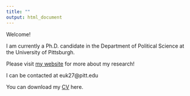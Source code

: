 ```yaml
---
title: ""
output: html_document
---
```


Welcome!

I am currently a Ph.D. candidate in the Department of Political Science at the University of Pittsburgh.

Please visit [my website](https:// www.eunyoungkim.net/) for more about my research!

I can be contacted at euk27@pitt.edu

You can download my [CV](https://drive.google.com/file/d/1AyNaGW4o_irQkLp7vs0fMRYOBw11GLIa/view?usp=sharing) here.








